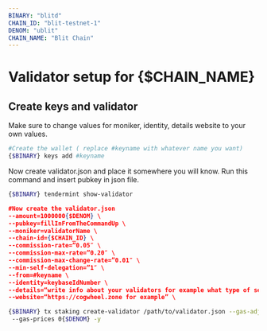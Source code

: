 ```yaml
---
BINARY: "blitd"
CHAIN_ID: "blit-testnet-1"
DENOM: "ublit"
CHAIN_NAME: "Blit Chain"
---
```


# Validator setup for {$CHAIN_NAME}

## Create keys and validator

<Callout type="info" emoji="🙋‍♀️">
  Make sure to change values for moniker, identity, details website to your own values.
</Callout>

```bash
#Create the wallet ( replace #keyname with whatever name you want)
{$BINARY} keys add #keyname
```
Now create validator.json and place it somewhere you will know. Run this command and insert pubkey
in json file.

```bash
{$BINARY} tendermint show-validator
```

```json
#Now create the validator.json  
--amount=1000000{$DENOM} \
--pubkey=fillInFromTheCommandUp \
--moniker=validatorName \
--chain-id={$CHAIN_ID} \
--commission-rate=”0.05″ \
--commission-max-rate=”0.20″ \
--commission-max-change-rate=”0.01″ \
--min-self-delegation=”1″ \
--from=#keyname \
--identity=keybaseIdNumber \
--details=“write info about your validators for example what type of service you ofer etc.” \
--website=“https://cogwheel.zone for example” \
```

```bash
{$BINARY} tx staking create-validator /path/to/validator.json --gas-adjustment 1.5 --gas auto
 --gas-prices 0{$DENOM} -y
```
